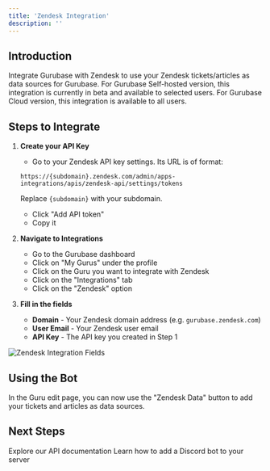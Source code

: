 ```yaml
---
title: 'Zendesk Integration'
description: ''
---
```


## Introduction

Integrate Gurubase with Zendesk to use your Zendesk tickets/articles as data sources for Gurubase.
<Note>
  For Gurubase Self-hosted version, this integration is currently in beta and available to selected users.
  For Gurubase Cloud version, this integration is available to all users.
</Note>

## Steps to Integrate

1. **Create your API Key**
    - Go to your Zendesk API key settings. Its URL is of format:

    `https://{subdomain}.zendesk.com/admin/apps-integrations/apis/zendesk-api/settings/tokens`
    
    Replace `{subdomain}` with your subdomain.
    - Click "Add API token"
    - Copy it

2. **Navigate to Integrations**
   - Go to the Gurubase dashboard
   - Click on "My Gurus" under the profile
   - Click on the Guru you want to integrate with Zendesk
   - Click on the "Integrations" tab
   - Click on the "Zendesk" option

3. **Fill in the fields**
    - **Domain** - Your Zendesk domain address (e.g. `gurubase.zendesk.com`)
    - **User Email** - Your Zendesk user email
    - **API Key** - The API key you created in Step 1

<Frame>
  <img src="/images/zendesk-fields.png" alt="Zendesk Integration Fields" />
</Frame>

## Using the Bot

In the Guru edit page, you can now use the "Zendesk Data" button to add your tickets and articles as data sources.

## Next Steps

<CardGroup cols={2}>
  <Card
    title="API Reference"
    icon="code"
    href="/api-reference/introduction"
  >
    Explore our API documentation
  </Card>
  <Card
    title="Add Discord Bot to Your Server"
    icon="discord"
    href="/integrations/discord-bot"
  >
    Learn how to add a Discord bot to your server
  </Card>
</CardGroup>
